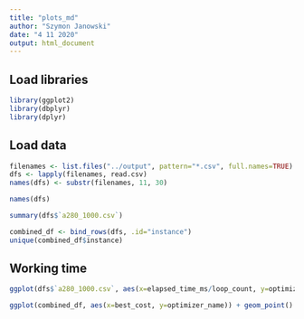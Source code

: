 ```yaml
---
title: "plots_md"
author: "Szymon Janowski"
date: "4 11 2020"
output: html_document
---
```


## Load libraries
```r
library(ggplot2)
library(dbplyr)
library(dplyr)
```


## Load data

```r
filenames <- list.files("../output", pattern="*.csv", full.names=TRUE)
dfs <- lapply(filenames, read.csv)
names(dfs) <- substr(filenames, 11, 30)

names(dfs)
```
```r
summary(dfs$`a280_1000.csv`)
```

```r
combined_df <- bind_rows(dfs, .id="instance")
unique(combined_df$instance)
```

## Working time

```r
ggplot(dfs$`a280_1000.csv`, aes(x=elapsed_time_ms/loop_count, y=optimizer_name)) + geom_boxplot()
```


```r
ggplot(combined_df, aes(x=best_cost, y=optimizer_name)) + geom_point() + facet_wrap(~instance)
```













